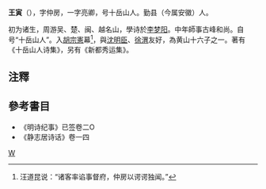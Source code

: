 '''王寅'''（{{bd|?||?|}}），字仲房，一字亮卿，号十岳山人。勤县（今属安徽）人。

初为诸生，周游吴、楚、闽、越名山，學诗於[[李梦阳|李梦阳]]。中年師事古峰和尚。自号“十岳山人”。入[[胡宗憲|胡宗憲]]幕<ref>汪道昆说：“诸客率谄事督府，仲房以谔谔独闻。”</ref>，與[[沈明臣|沈明臣]]、[[徐渭|徐渭]]友好，為黄山十六子之一。著有《十岳山人诗集》，另有《新都秀运集》。

==注釋==
{{reflist}}
==參考書目==
*《明诗纪事》已签卷二O
*《静志居诗话》卷一四

[[category:明朝作家|W]]